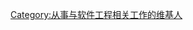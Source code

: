 {{Userbox
  |border-c = #000000
  |border-s = 1
  |id-c     = #fff
  |id-s     = 9
  |id-fc    = #FFFFFF
  |info-c   = #8B8989
  |info-s   = 9
  |info-fc  = #FFFFFF
  |id       = [[Image:Nuvola apps display.png|40px]]
  |info     = 此人从事与'''[[软件工程]]'''相关的工作。
}}


[[Category:从事与软件工程相关工作的维基人]]